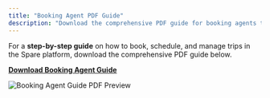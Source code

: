 ```yaml
---
title: "Booking Agent PDF Guide"
description: "Download the comprehensive PDF guide for booking agents to learn trip booking, scheduling, and management workflows"
---
```


For a **step-by-step guide** on how to book, schedule, and manage trips in the Spare platform, download the comprehensive PDF guide below.

**[Download Booking Agent Guide](https://drive.google.com/file/d/1gWOh-6hriHOY_40_WCzJjB7ws1dADwHJ/view?usp=sharing)**

![Booking Agent Guide PDF Preview](https://spare-74fa64f80617.intercom-attachments-1.com/i/o/969238403/16633433c47d4a9d92c9902c/qfBHYRKNZjoYDaC74zwJWNrNnvwsTIf7Dw.png?expires=1753820100&signature=38b3d0d86213b0462af384de18be567ebabd44c055c4eb1fc8325644b6bc11af&req=fSYuFMp2mYFcFb4f3HP0gHb2Eg24c%2FAqdxEzpkTqpkgAUuP85XOMKNxWR7Op%0A1IU%3D%0A)
